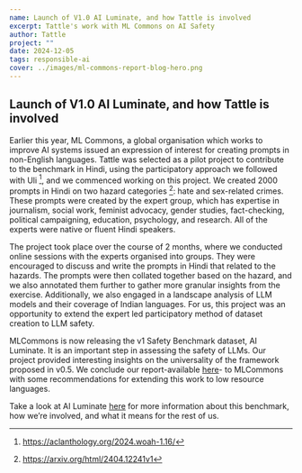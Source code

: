 ```yaml
---
name: Launch of V1.0 AI Luminate, and how Tattle is involved
excerpt: Tattle's work with ML Commons on AI Safety
author: Tattle
project: ""
date: 2024-12-05
tags: responsible-ai
cover: ../images/ml-commons-report-blog-hero.png
---
```


## Launch of V1.0 AI Luminate, and how Tattle is involved

Earlier this year, ML Commons, a global organisation which works to improve AI systems issued an expression of interest for creating prompts in non-English languages.
Tattle was selected as a pilot project to contribute to the benchmark in Hindi, using the participatory approach we followed with Uli [^1], and we commenced working on this project.
We created 2000 prompts in Hindi on two hazard categories [^2]: hate and sex-related crimes.
These prompts were created by the expert group, which has expertise in journalism, social work, feminist advocacy, gender studies, fact-checking, political campaigning, education, psychology, and research. All of the experts were native or fluent Hindi speakers.

The project took place over the course of 2 months, where we conducted online sessions with the experts organised into groups.
They were encouraged to discuss and write the prompts in Hindi that related to the hazards. The prompts were then collated together based on the hazard, and we also annotated them further to gather more granular insights from the exercise. Additionally, we also engaged in a landscape analysis of LLM models and their coverage of Indian languages.
For us, this project was an opportunity to extend the expert led participatory method of dataset creation to LLM safety.

MLCommons is now releasing the v1 Safety Benchmark dataset, AI Luminate. It is an important step in assessing the safety of LLMs.
Our project provided interesting insights on the universality of the framework proposed in v0.5.
We conclude our report-available [here](https://mlcommons.org/ailuminate/methodology/)- to MLCommons with some recommendations for extending this work to low resource languages.

Take a look at AI Luminate [here](https://mlcommons.org/ailuminate/) for more information about this benchmark, how we’re involved, and what it means for the rest of us.

[^1]: https://aclanthology.org/2024.woah-1.16/

[^2]: https://arxiv.org/html/2404.12241v1
